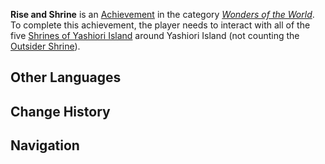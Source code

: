 {{Achievement Infobox
|title        = 
|id           = 81114
|order id     = 1110
|category     = Wonders of the World
|description  = Find all the shrines on Yashiori Island.
|requirements = Interact with all of the five [[Shrines of Yashiori Island]] around Yashiori Island (not counting the [[Outsider Shrine]]).
|primogems    = 5
|tracking     = 
|hidden       = 1
|topic        = 
|type         = Exploration
}}
'''Rise and Shrine''' is an [[Achievement]] in the category ''[[Wonders of the World]]''. To complete this achievement, the player needs to interact with all of the five [[Shrines of Yashiori Island]] around Yashiori Island (not counting the [[Outsider Shrine]]).
<!--
==Trivia==

==Video Guides==
{{EVT
|video1   = 
|caption1 = 
}}
-->
==Other Languages==
{{Other Languages
|en      = Rise and Shrine
|zhs     = 荒岛朝圣指南
|zhs_rm  = Huāngdǎo Cháoshèng Zhǐnán
|zht     = 荒島朝聖指南
|zht_rm  = Huāngdǎo Cháoshèng Zhǐnán
|zh_tl   = Desert Island Pilgrimage Guide
|ja      = 荒島巡礼ガイド
|ja_rm   = Koutou Junrei Gaido{{Assumed}}
|ja_tl   = Desert Island Pilgrimage Guide
|ja_note = {{wt|荒島}} is the Chinese word for an uninhabited island. The Japanese equivalent would be {{lang|mini=1|ja=無人島|ja_rm=mujintou}}.
|ko      = {{tt|무인도|無人島}} {{tt|순례|巡禮}} 가이드
|ko_rm   = Muindo Sunrye Gaideu
|ko_tl   = Desert Island Pilgrimage Guide
|es      = Guía a una isla desierta
|es_tl   = 
|fr      = Guide de pélerinage en île déserte
|fr_tl   = Desert Island Pilgrimage Guide
|ru      = Путеводитель по необитаемому острову
|ru_tl   = 
|th      = คู่มือสู่เกาะร้าง
|th_rm   = 
|th_tl   = 
|vi      = Hướng Dẫn Hành Hương Đảo Hoang
|vi_tl   = 
|de      = Reiseführer für eine verlassene Insel
|de_tl   = Travel Guide for a Deserted Island
|id      = Perjalanan ke Pulau Terpencil
|id_tl   = Journey to a Remote Island
|pt      = Guia para uma Ilha Deserta
|pt_tl   = 
}}

==Change History==
{{Change History|2.0}}
<!--
==References==
{{Reflist}}
-->
==Navigation==
{{Achievement Navbox|Wonders of the World|Exploration}}